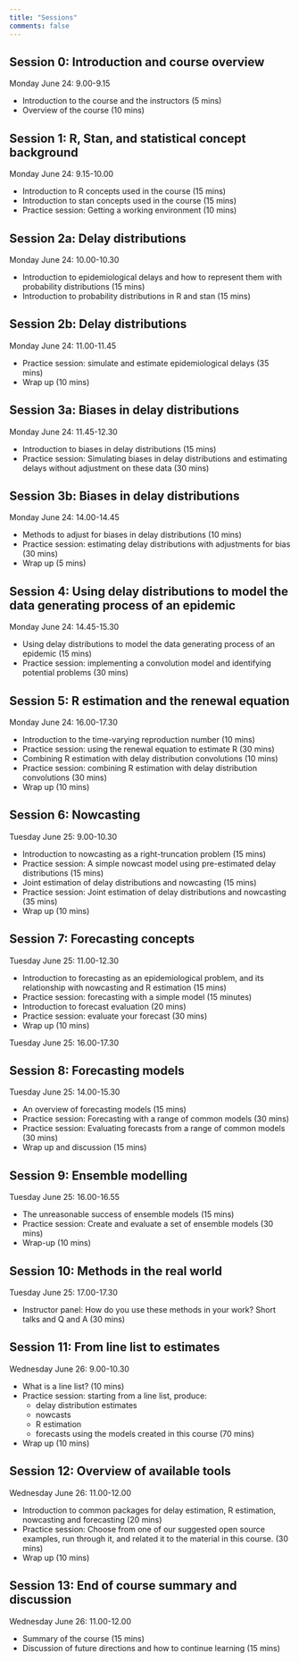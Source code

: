 ```yaml
---
title: "Sessions"
comments: false
---
```


## Session 0: Introduction and course overview

Monday June 24: 9.00-9.15

- Introduction to the course and the instructors (5 mins)
- Overview of the course (10 mins)

## Session 1: R, Stan, and statistical concept background

Monday June 24: 9.15-10.00

- Introduction to R concepts used in the course (15 mins)
- Introduction to stan concepts used in the course (15 mins)
- Practice session: Getting a working environment (10 mins)

## Session 2a: Delay distributions

Monday June 24: 10.00-10.30

- Introduction to epidemiological delays and how to represent them with probability distributions (15 mins)
- Introduction to probability distributions in R and stan (15 mins)

## Session 2b: Delay distributions

Monday June 24: 11.00-11.45

- Practice session: simulate and estimate epidemiological delays (35 mins)
- Wrap up (10 mins)

## Session 3a: Biases in delay distributions

Monday June 24: 11.45-12.30

- Introduction to biases in delay distributions (15 mins)
- Practice session: Simulating biases in delay distributions and estimating delays without adjustment on these data (30 mins)

## Session 3b: Biases in delay distributions

Monday June 24: 14.00-14.45

- Methods to adjust for biases in delay distributions (10 mins)
- Practice session: estimating delay distributions with adjustments for bias (30 mins)
- Wrap up (5 mins)

## Session 4: Using delay distributions to model the data generating process of an epidemic

Monday June 24: 14.45-15.30

- Using delay distributions to model the data generating process of an epidemic (15 mins)
- Practice session: implementing a convolution model and identifying potential problems (30 mins)

## Session 5: R estimation and the renewal equation

Monday June 24: 16.00-17.30

- Introduction to the time-varying reproduction number (10 mins)
- Practice session: using the renewal equation to estimate R (30 mins)
- Combining R estimation with delay distribution convolutions (10 mins)
- Practice session: combining R estimation with delay distribution convolutions (30 mins)
- Wrap up (10 mins)

## Session 6: Nowcasting

Tuesday June 25: 9.00-10.30

- Introduction to nowcasting as a right-truncation problem (15 mins)
- Practice session: A simple nowcast model using pre-estimated delay distributions (15 mins)
- Joint estimation of delay distributions and nowcasting (15 mins)
- Practice session: Joint estimation of delay distributions and nowcasting (35 mins)
- Wrap up (10 mins)

## Session 7: Forecasting concepts

Tuesday June 25: 11.00-12.30

- Introduction to forecasting as an epidemiological problem, and its relationship with nowcasting and R estimation (15 mins)
- Practice session: forecasting with a simple model (15 minutes)
- Introduction to forecast evaluation (20 mins)
- Practice session: evaluate your forecast (30 mins)
- Wrap up (10 mins)

Tuesday June 25: 16.00-17.30

## Session 8: Forecasting models

Tuesday June 25: 14.00-15.30

- An overview of forecasting models (15 mins)
- Practice session: Forecasting with a range of common models (30 mins)
- Practice session: Evaluating forecasts from a range of common models (30 mins)
- Wrap up and discussion (15 mins)

## Session 9: Ensemble modelling

Tuesday June 25: 16.00-16.55

- The unreasonable success of ensemble models (15 mins)
- Practice session: Create and evaluate a set of ensemble models (30 mins)
- Wrap-up (10 mins)

## Session 10: Methods in the real world

Tuesday June 25: 17.00-17.30

- Instructor panel: How do you use these methods in your work? Short talks and Q and A (30 mins)

## Session 11: From line list to estimates

Wednesday June 26: 9.00-10.30

- What is a line list? (10 mins)
- Practice session: starting from a line list, produce:
  - delay distribution estimates
  - nowcasts
  - R estimation
  - forecasts
  using the models created in this course (70 mins)
- Wrap up (10 mins)

## Session 12: Overview of available tools

Wednesday June 26: 11.00-12.00

- Introduction to common packages for delay estimation, R estimation, nowcasting and forecasting (20 mins)
- Practice session: Choose from one of our suggested open source examples, run through it,
and related it to the material in this course.  (30 mins)
- Wrap up (10 mins)

## Session 13: End of course summary and discussion

Wednesday June 26: 11.00-12.00

- Summary of the course (15 mins)
- Discussion of future directions and how to continue learning (15 mins)
